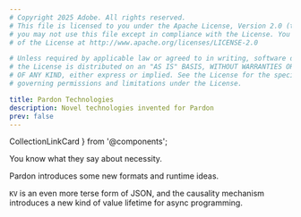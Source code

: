 ```yaml
---
# Copyright 2025 Adobe. All rights reserved.
# This file is licensed to you under the Apache License, Version 2.0 (the "License");
# you may not use this file except in compliance with the License. You may obtain a copy
# of the License at http://www.apache.org/licenses/LICENSE-2.0

# Unless required by applicable law or agreed to in writing, software distributed under
# the License is distributed on an "AS IS" BASIS, WITHOUT WARRANTIES OR REPRESENTATIONS
# OF ANY KIND, either express or implied. See the License for the specific language
# governing permissions and limitations under the License.

title: Pardon Technologies
description: Novel technologies invented for Pardon
prev: false
---
```

  CollectionLinkCard
} from '@components';

You know what they say about necessity.

Pardon introduces some new formats and runtime ideas.

`KV` is an even more terse form of JSON, and the causality mechanism introduces
a new kind of value lifetime for async programming.

<CollectionLinkCard href="/tech/kv" />
<CollectionLinkCard href="/tech/causality" />
